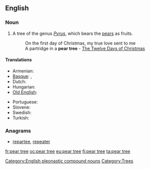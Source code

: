 ==English==

===Noun===
{{en-noun|sg=[[pear]] [[tree]]}}

# A tree of the genus ''[[Pyrus]]'', which bears the [[pear]]s as fruits.
#: On the first day of Christmas, my true love sent to me
#: A partridge in a '''pear tree''' - [[w:The Twelve Days of Christmas (song)|The Twelve Days of Christmas]]

====Translations====
{{trans-top|a tree of the genus ''Pyrus''}}
* Armenian: {{t-|hy|տանձենի|tr=tanjeni}}
* [[Basque]]: {{t|eu|udareondo}}, {{t|eu|madariondo}}
* Dutch: {{t+|nl|perenboom}}
* Hungarian: {{t-|hu|körtefa}}
* [[Old English]]: {{t|ang|pyrige|xs=Old English}}
{{trans-mid}}
* Portuguese: {{t+|pt|pereira|f}}
* Slovene: {{t+|sl|hruška|n}}
* Swedish: {{t+|sv|päronträd|n}}
* Turkish: {{t-|tr|armut ağacı}}
{{trans-bottom}}

===Anagrams===
* {{alphagram|aeeeprrt}} [[repartee#English|repartee]], [[repeater#English|repeater]]

[[Category:English pleonastic compound nouns]]
[[Category:Trees]]

[[fr:pear tree]]
[[oc:pear tree]]
[[eu:pear tree]]
[[fi:pear tree]]
[[ta:pear tree]]